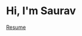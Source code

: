 # Hi, I'm Saurav

[Resume](https://docs.google.com/document/d/1uhj8h4JwwFRLh69EHfZ5CyI6aqsa0t_CeyhX69PoMtA/edit?usp=sharing)